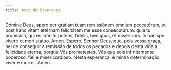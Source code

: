 ```yaml
---
title: Acto de Esperança
---
```


<div class="side-by-side not-content">
  <span class="text-justify">
    Dómine Deus, spero per grátiam tuam remissiónem ómnium peccatórum, et post
    hanc vitam ætérnam felicitátem me esse consecutúrum: quia tu promisísti, qui
    es infiníte potens, fidélis, benígnus, et miséricors. In hac spe vívere et
    mori státuo. Amen.
  </span>
  <span class="text-justify">
    Espero, Senhor Deus, que, pela vossa graça, hei de conseguir a remissão de
    todos os pecados e depois desta vida a felicidade eterna, porque Vós
    prometestes, Vós que sois infinitamente poderoso, fiel e misericordioso.
    Nesta esperança, é minha determinação viver e morrer. Amen.
  </span>
</div>
